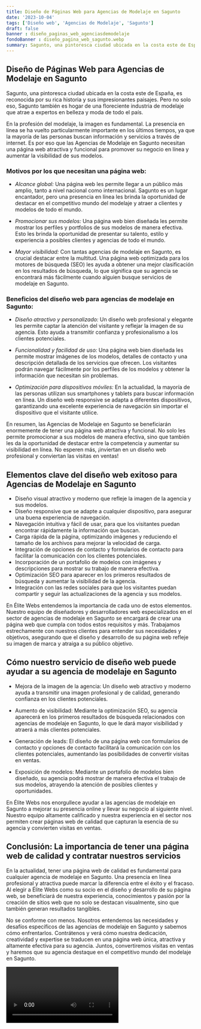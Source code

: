 ```yaml
---
title: Diseño de Páginas Web para Agencias de Modelaje en Sagunto
date: '2023-10-04'
tags: ['Diseño web', 'Agencias de Modelaje', 'Sagunto']
draft: false
banner : diseño_paginas_web_agenciasdemodelaje
fondoBanner : diseño_pagina_web_sagunto.webp
summary: Sagunto, una pintoresca ciudad ubicada en la costa este de España, es reconocida por su rica historia y sus impresionantes paisajes. Pero no solo eso, Sagunto también es hogar de una floreciente industria de modelaje que atrae a expertos en belleza y moda de todo el país.
---
```


## Diseño de Páginas Web para Agencias de Modelaje en Sagunto

Sagunto, una pintoresca ciudad ubicada en la costa este de España, es reconocida por su rica historia y sus impresionantes paisajes. Pero no solo eso, Sagunto también es hogar de una floreciente industria de modelaje que atrae a expertos en belleza y moda de todo el país.

En la profesión del modelaje, la imagen es fundamental. La presencia en línea se ha vuelto particularmente importante en los últimos tiempos, ya que la mayoría de las personas buscan información y servicios a través de internet. Es por eso que las Agencias de Modelaje en Sagunto necesitan una página web atractiva y funcional para promover su negocio en línea y aumentar la visibilidad de sus modelos.

### Motivos por los que necesitan una página web:

- *Alcance global:* Una página web les permite llegar a un público más amplio, tanto a nivel nacional como internacional. Sagunto es un lugar encantador, pero una presencia en línea les brinda la oportunidad de destacar en el competitivo mundo del modelaje y atraer a clientes y modelos de todo el mundo.

- *Promocionar sus modelos:* Una página web bien diseñada les permite mostrar los perfiles y portfolios de sus modelos de manera efectiva. Esto les brinda la oportunidad de presentar su talento, estilo y experiencia a posibles clientes y agencias de todo el mundo.

- *Mayor visibilidad:* Con tantas agencias de modelaje en Sagunto, es crucial destacar entre la multitud. Una página web optimizada para los motores de búsqueda (SEO) les ayuda a obtener una mejor clasificación en los resultados de búsqueda, lo que significa que su agencia se encontrará más fácilmente cuando alguien busque servicios de modelaje en Sagunto.

### Beneficios del diseño web para agencias de modelaje en Sagunto:

- *Diseño atractivo y personalizado:* Un diseño web profesional y elegante les permite captar la atención del visitante y reflejar la imagen de su agencia. Esto ayuda a transmitir confianza y profesionalismo a los clientes potenciales.

- *Funcionalidad y facilidad de uso:* Una página web bien diseñada les permite mostrar imágenes de los modelos, detalles de contacto y una descripción detallada de los servicios que ofrecen. Los visitantes podrán navegar fácilmente por los perfiles de los modelos y obtener la información que necesitan sin problemas.

- *Optimización para dispositivos móviles:* En la actualidad, la mayoría de las personas utilizan sus smartphones y tablets para buscar información en línea. Un diseño web responsive se adapta a diferentes dispositivos, garantizando una excelente experiencia de navegación sin importar el dispositivo que el visitante utilice.

En resumen, las Agencias de Modelaje en Sagunto se beneficiarán enormemente de tener una página web atractiva y funcional. No solo les permite promocionar a sus modelos de manera efectiva, sino que también les da la oportunidad de destacar entre la competencia y aumentar su visibilidad en línea. No esperen más, ¡inviertan en un diseño web profesional y conviertan las visitas en ventas!

<GifSeo />

<Cta />

## Elementos clave del diseño web exitoso para Agencias de Modelaje en Sagunto

- Diseño visual atractivo y moderno que refleje la imagen de la agencia y sus modelos.
- Diseño responsive que se adapte a cualquier dispositivo, para asegurar una buena experiencia de navegación.
- Navegación intuitiva y fácil de usar, para que los visitantes puedan encontrar rápidamente la información que buscan.
- Carga rápida de la página, optimizando imágenes y reduciendo el tamaño de los archivos para mejorar la velocidad de carga.
- Integración de opciones de contacto y formularios de contacto para facilitar la comunicación con los clientes potenciales.
- Incorporación de un portafolio de modelos con imágenes y descripciones para mostrar su trabajo de manera efectiva.
- Optimización SEO para aparecer en los primeros resultados de búsqueda y aumentar la visibilidad de la agencia.
- Integración con las redes sociales para que los visitantes puedan compartir y seguir las actualizaciones de la agencia y sus modelos.

En Élite Webs entendemos la importancia de cada uno de estos elementos. Nuestro equipo de diseñadores y desarrolladores web especializados en el sector de agencias de modelaje en Sagunto se encargará de crear una página web que cumpla con todos estos requisitos y más. Trabajamos estrechamente con nuestros clientes para entender sus necesidades y objetivos, asegurando que el diseño y desarrollo de su página web refleje su imagen de marca y atraiga a su público objetivo.

## Cómo nuestro servicio de diseño web puede ayudar a su agencia de modelaje en Sagunto

- Mejora de la imagen de la agencia: Un diseño web atractivo y moderno ayuda a transmitir una imagen profesional y de calidad, generando confianza en los clientes potenciales.

- Aumento de visibilidad: Mediante la optimización SEO, su agencia aparecerá en los primeros resultados de búsqueda relacionados con agencias de modelaje en Sagunto, lo que le dará mayor visibilidad y atraerá a más clientes potenciales.

- Generación de leads: El diseño de una página web con formularios de contacto y opciones de contacto facilitará la comunicación con los clientes potenciales, aumentando las posibilidades de convertir visitas en ventas.

- Exposición de modelos: Mediante un portafolio de modelos bien diseñado, su agencia podrá mostrar de manera efectiva el trabajo de sus modelos, atrayendo la atención de posibles clientes y oportunidades.

En Élite Webs nos enorgullece ayudar a las agencias de modelaje en Sagunto a mejorar su presencia online y llevar su negocio al siguiente nivel. Nuestro equipo altamente calificado y nuestra experiencia en el sector nos permiten crear páginas web de calidad que capturan la esencia de su agencia y convierten visitas en ventas.

## Conclusión: La importancia de tener una página web de calidad y contratar nuestros servicios

En la actualidad, tener una página web de calidad es fundamental para cualquier agencia de modelaje en Sagunto. Una presencia en línea profesional y atractiva puede marcar la diferencia entre el éxito y el fracaso. Al elegir a Élite Webs como su socio en el diseño y desarrollo de su página web, se beneficiará de nuestra experiencia, conocimientos y pasión por la creación de sitios web que no solo se destacan visualmente, sino que también generan resultados tangibles.

No se conforme con menos. Nosotros entendemos las necesidades y desafíos específicos de las agencias de modelaje en Sagunto y sabemos cómo enfrentarlos. Contrátenos y verá cómo nuestra dedicación, creatividad y expertise se traducen en una página web única, atractiva y altamente efectiva para su agencia. Juntos, convertiremos visitas en ventas y haremos que su agencia destaque en el competitivo mundo del modelaje en Sagunto.

<Video />

<CtaBot job='Agencias de Modelaje' city='Sagunto'/>

<Gmaps query='Sagunto+españa+maps' />